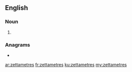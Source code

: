 ==English==

===Noun===
{{head|en|noun plural form}}

# {{plural of|zettametre|lang=en}}

===Anagrams===
* {{l|en|zettameters}}

[[ar:zettametres]]
[[fr:zettametres]]
[[ku:zettametres]]
[[my:zettametres]]